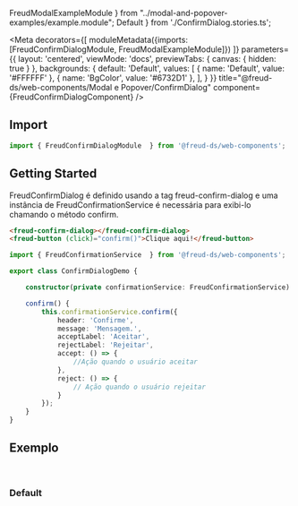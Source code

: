   FreudModalExampleModule
} from "../modal-and-popover-examples/example.module";
  Default
} from './ConfirmDialog.stories.ts';

<Meta
  decorators={[
    moduleMetadata({imports: [FreudConfirmDialogModule, FreudModalExampleModule]})
  ]}
  parameters={{
    layout: 'centered',
    viewMode: 'docs',
    previewTabs: {
      canvas: { hidden: true }
    },
    backgrounds: {
      default: 'Default',
      values: [
        { name: 'Default', value: '#FFFFFF' },
        { name: 'BgColor', value: '#6732D1' },
      ],
    }
  }}
  title="@freud-ds/web-components/Modal e Popover/ConfirmDialog"
  component={FreudConfirmDialogComponent}
/>

<FreudHeaderComponent
  title="ConfirmDialog"
  description="Para exibir facilmente janelas de confirmação que podem ser compartilhadas por várias ações no mesmo componente."
/>

## <a id="importing"></a>Import
```ts
import { FreudConfirmDialogModule  } from '@freud-ds/web-components';
```

## Getting Started
FreudConfirmDialog é definido usando a tag freud-confirm-dialog e uma instância de FreudConfirmationService é necessária para exibi-lo chamando o método confirm.
```html
<freud-confirm-dialog></freud-confirm-dialog>
<freud-button (click)="confirm()">Clique aqui!</freud-button>
```
```ts
import { FreudConfirmationService  } from '@freud-ds/web-components';

export class ConfirmDialogDemo {

    constructor(private confirmationService: FreudConfirmationService) {}

    confirm() {
        this.confirmationService.confirm({
            header: 'Confirme',
            message: 'Mensagem.',
            acceptLabel: 'Aceitar',
            rejectLabel: 'Rejeitar',
            accept: () => {
                //Ação quando o usuário aceitar
            },
            reject: () => {
                // Ação quando o usuário rejeitar
            }
        });
    }
}
```

## <a id="exemplos"></a>Exemplo
<br />

### Default
<Canvas>
  <Story story={Default}/>
</Canvas>
